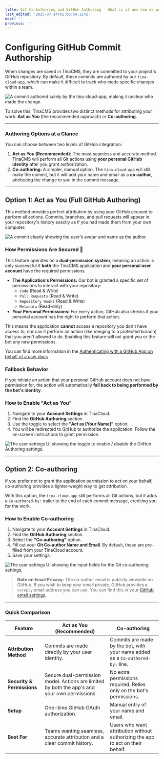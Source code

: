 ```yaml
---
title: Git Co-Authoring and GitHub Authoring - What is it and how do we use it?
last_edited: '2025-07-14T01:06:54.114Z'
next: ''
previous: ''
---
```


# Configuring GitHub Commit Authorship

When changes are saved in TinaCMS, they are committed to your project's GitHub repository. By default, these commits are authored by our `tina-cloud-app`, which can make it difficult to track who made specific changes within a team.

![A commit authored solely by the tina-cloud-app, making it unclear who made the change.](/tina-cloud-app-bad-example.png "Without authorship settings, it's unclear who made the change.")

To solve this, TinaCMS provides two distinct methods for attributing your work: **Act as You** (the recommended approach) or **Co-authoring**.

***

### Authoring Options at a Glance

You can choose between two levels of GitHub integration:

1. **Act as You (Recommended):** The most seamless and accurate method. TinaCMS will perform all Git actions using **your personal GitHub identity** after you grant authorization.
2. **Co-authoring:** A simpler, manual option. The `tina-cloud-app` will still make the commit, but it will add your name and email as a **co-author**, attributing the change to you in the commit message.

***

## Option 1: Act as You (Full GitHub Authoring)

This method provides perfect attribution by using your GitHub account to perform all actions. Commits, branches, and pull requests will appear in your repository's history exactly as if you had made them from your own computer.

![A commit clearly showing the user's avatar and name as the author.](/tina-cloud-app-good-example.png "With authorship configured, contributions are clearly attributed.")

### How Permissions Are Secured 🔐

This feature operates on a **dual-permission system**, meaning an action is only successful if **both** the TinaCMS application and **your personal user account** have the required permissions.

* **The Application's Permissions:** Our bot is granted a specific set of permissions to interact with your repository:
  * `Code` (Read & Write)
  * `Pull Requests` (Read & Write)
  * `Repository Hooks` (Read & Write)
  * `Metadata` (Read-only)
* **Your Personal Permissions:** For every action, GitHub also checks if your personal account has the right to perform that action.

This means the application **cannot** access a repository you don't have access to, nor can it perform an action (like merging to a protected branch) that you aren't allowed to do. Enabling this feature will not grant you or the bot any new permissions.

You can find more information in the [Authenticating with a GitHub App on behalf of a user docs](https://docs.github.com/en/apps/creating-github-apps/authenticating-with-a-github-app/authenticating-with-a-github-app-on-behalf-of-a-user)

### Fallback Behavior

If you initiate an action that your personal GitHub account does not have permission for, the action will automatically **fall back to being performed by the bot's identity**.

### How to Enable "Act as You"

1. Navigate to your **Account Settings** in TinaCloud.
2. Find the **GitHub Authoring** section.
3. Use the toggle to select the **"Act as \[Your Name]"** option.
4. You will be redirected to GitHub to authorize the application. Follow the on-screen instructions to grant permission.

![The user settings UI showing the toggle to enable / disable the GitHub Authoring settings.](/img/docs/tina-cloud/github-authoring/github-authoring-toggle.png "Toggle the setting via the GitHub Authoring profile settings.")

***

## Option 2: Co-authoring

If you prefer not to grant the application permission to act on your behalf, co-authoring provides a lighter-weight way to get attribution.

With this option, the `tina-cloud-app` still performs all Git actions, but it adds a `Co-authored-by:` trailer to the end of each commit message, crediting you for the work.

### How to Enable Co-authoring

1. Navigate to your **Account Settings** in TinaCloud.
2. Find the **GitHub Authoring** section.
3. Select the **"Co-authoring"** option.
4. Fill out your **Git Co-author Name and Email**. By default, these are pre-filled from your TinaCloud account.
5. Save your settings.

![The user settings UI showing the input fields for the Git co-authoring settings.](/img/docs/tina-cloud/github-authoring/co-authoring-input-fields.png "Co-author details are manually entered via the Git Co-authoring profile settings.")

> **Note on Email Privacy:** The co-author email is publicly viewable on GitHub. If you wish to keep your email private, GitHub provides a `noreply` email address you can use. You can find this in your [GitHub email settings](https://github.com/settings/emails).

***

### Quick Comparison

| Feature                    | Act as You (Recommended)                                                                      | Co-authoring                                                                   |
| -------------------------- | --------------------------------------------------------------------------------------------- | ------------------------------------------------------------------------------ |
| **Attribution Method**     | Commits are made directly by your user identity.                                              | Commits are made by the bot, with your name added as a `Co-authored-by:` line. |
| **Security & Permissions** | Secure dual-permission model. Actions are limited by both the app's and your own permissions. | No extra permissions required. Relies only on the bot's permissions.           |
| **Setup**                  | One-time GitHub OAuth authorization.                                                          | Manual entry of your name and email.                                           |
| **Best For**               | Teams wanting seamless, accurate attribution and a clear commit history.                      | Users who want attribution without authorizing the app to act on their behalf. |
